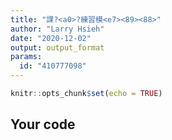 ---
title: "課?<a0>?練習模<e7><89><88>"
author: "Larry Hsieh"
date: "2020-12-02"
output: output_format
params:
  id: "410777098"
---

```{r setup, include=FALSE}
knitr::opts_chunk$set(echo = TRUE)
```

## Your code

```{r}

```

